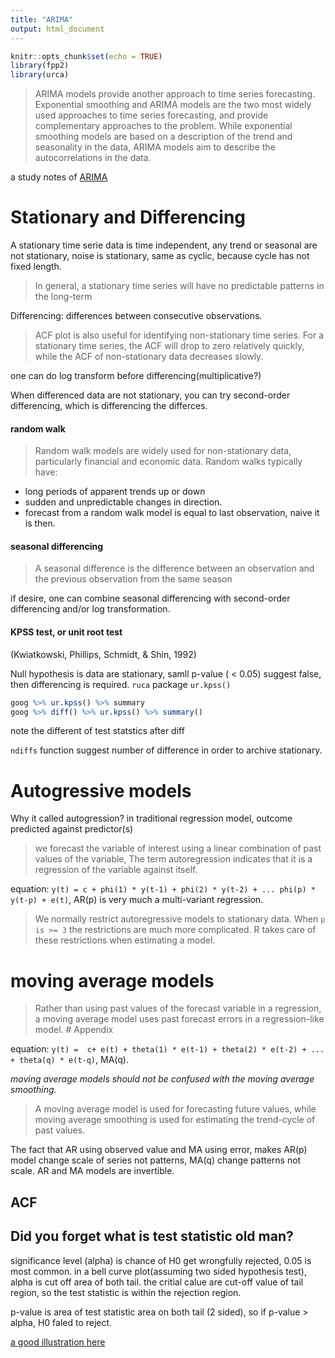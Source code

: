 ```yaml
---
title: "ARIMA"
output: html_document
---
```


```r
knitr::opts_chunk$set(echo = TRUE)
library(fpp2)
library(urca)
```


> ARIMA models provide another approach to time series forecasting. Exponential smoothing and ARIMA models are the two most widely used approaches to time series forecasting, and provide complementary approaches to the problem. While exponential smoothing models are based on a description of the trend and seasonality in the data, ARIMA models aim to describe the autocorrelations in the data.

a study notes of [ARIMA](https://otexts.com/fpp2/arima.html)

# Stationary and Differencing

A stationary time serie data is time independent, any trend or seasonal are not stationary, noise is stationary, same as cyclic, because cycle has not fixed length. 

> In general, a stationary time series will have no predictable patterns in the long-term

Differencing: differences between consecutive observations. 

> ACF plot is also useful for identifying non-stationary time series. For a stationary time series, the ACF will drop to zero relatively quickly, while the ACF of non-stationary data decreases slowly. 

one can do log transform before differencing(multiplicative?)

When differenced data are not stationary, you can try second-order differencing, which is differencing the differces.

#### random walk
>Random walk models are widely used for non-stationary data, particularly financial and economic data. Random walks typically have:

- long periods of apparent trends up or down
- sudden and unpredictable changes in direction.
- forecast from a random walk model is equal to last observation, naive it is then.

#### seasonal differencing
> A seasonal difference is the difference between an observation and the previous observation from the same season

if desire, one can combine seasonal differencing with second-order differencing and/or log transformation.


#### KPSS test, or unit root test
(Kwiatkowski, Phillips, Schmidt, & Shin, 1992)
 
Null hypothesis is data are stationary, samll p-value ( < 0.05) suggest false, then differencing is required. `ruca` package `ur.kpss()`

```r
goog %>% ur.kpss() %>% summary
goog %>% diff() %>% ur.kpss() %>% summary()
```

note the different of test statstics after diff

`ndiffs` function suggest number of difference in order to archive stationary.

# Autogressive models
Why it called autogression?  in traditional regression model, outcome predicted against predictor(s)

> we forecast the variable of interest using a linear combination of past values of the variable, The term autoregression indicates that it is a regression of the variable against itself.

equation: `y(t) = c + phi(1) * y(t-1) + phi(2) * y(t-2) + ... phi(p) * y(t-p) + e(t)`, AR(p) is very much a multi-variant regression.

> We normally restrict autoregressive models to stationary data. When `p is >= 3` the restrictions are much more complicated. R takes care of these restrictions when estimating a model.

# moving average models

>  Rather than using past values of the forecast variable in a regression, a moving average model uses past forecast errors in a regression-like model.
# Appendix

equation: `y(t) =  c+ e(t) + theta(1) * e(t-1) + theta(2) * e(t-2) + ... + theta(q) * e(t-q)`, MA(q).

*moving average models should not be confused with the moving average smoothing.*

> A moving average model is used for forecasting future values, while moving average smoothing is used for estimating the trend-cycle of past values.

The fact that AR using observed value and MA using error, makes AR(p) model change scale of series not patterns, MA(q) change patterns not scale. AR and MA models are invertible.

## ACF

## Did you forget what is test statistic old man?
significance level (alpha) is chance of H0 get wrongfully rejected, 0.05 is most common.
in a bell curve plot(assuming two sided hypothesis test), alpha is cut off area of both tail.
the critial calue are cut-off value of tail region, so the test statistic is within the rejection region.

p-value is area of test statistic area on both tail (2 sided), so if p-value > alpha, H0 faled to reject.

[a good illustration here](https://www.geogebra.org/m/YRh9H3t5)